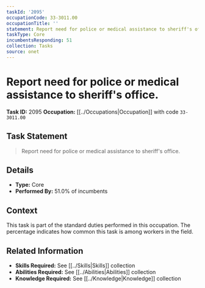```yaml
---
taskId: '2095'
occupationCode: 33-3011.00
occupationTitle: ''
statement: Report need for police or medical assistance to sheriff's office.
taskType: Core
incumbentsResponding: 51
collection: Tasks
source: onet
---
```

# Report need for police or medical assistance to sheriff's office.

**Task ID:** 2095
**Occupation:** [[../Occupations|Occupation]] with code `33-3011.00`

## Task Statement

> Report need for police or medical assistance to sheriff's office.

## Details

- **Type:** Core
- **Performed By:** 51.0% of incumbents

## Context

This task is part of the standard duties performed in this occupation. The percentage indicates how common this task is among workers in the field.

## Related Information

- **Skills Required:** See [[../Skills|Skills]] collection
- **Abilities Required:** See [[../Abilities|Abilities]] collection
- **Knowledge Required:** See [[../Knowledge|Knowledge]] collection
